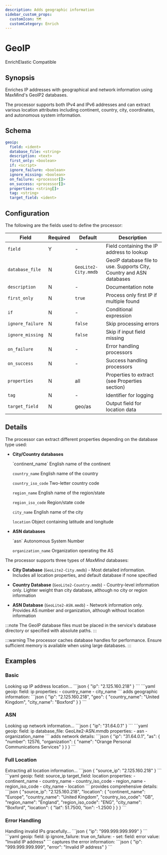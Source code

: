 ```yaml
---
description: Adds geographic information
sidebar_custom_props: 
  customIcon: 🗺️
  customCategory: Enrich
---
```


# GeoIP

<span className="theme-doc-version-badge badge badge--primary">Enrich</span><span className="theme-doc-version-badge badge badge--secondary">Elastic Compatible</span>

## Synopsis

Enriches IP addresses with geographical and network information using MaxMind's GeoIP2 databases.

The processor supports both IPv4 and IPv6 addresses and can extract various location attributes including continent, country, city, coordinates, and autonomous system information.

## Schema

```yaml {2}
geoip:
  field: <ident>
  database_file: <string>
  description: <text>
  first_only: <boolean>
  if: <script>
  ignore_failure: <boolean>
  ignore_missing: <boolean>
  on_failure: <processor[]>
  on_success: <processor[]>
  properties: <string[]>
  tag: <string>
  target_field: <ident>
```

## Configuration

The following are the fields used to define the processor:

|Field|Required|Default|Description|
|---|---|---|---|
|`field`|Y|-|Field containing the IP address to lookup|
|`database_file`|N|`GeoLite2-City.mmdb`|GeoIP database file to use. Supports City, Country and ASN databases|
|`description`|N|-|Documentation note|
|`first_only`|N|`true`|Process only first IP if multiple found|
|`if`|N|-|Conditional expression|
|`ignore_failure`|N|`false`|Skip processing errors|
|`ignore_missing`|N|`false`|Skip if input field missing|
|`on_failure`|N|-|Error handling processors|
|`on_success`|N|-|Success handling processors|
|`properties`|N|all|Properties to extract (see Properties section)|
|`tag`|N|-|Identifier for logging|
|`target_field`|N|geo/as|Output field for location data|

## Details

The processor can extract different properties depending on the database type used:

* **City/Country databases**

  <TermTable>
    <TermCol>`continent_name`</TermCol>
    <DefCol>English name of the continent</DefCol>
    
    <TermCol>`country_name`</TermCol>
    <DefCol>English name of the country</DefCol>

    <TermCol>`country_iso_code`</TermCol>
    <DefCol>Two-letter country code</DefCol>

    <TermCol>`region_name`</TermCol>
    <DefCol>English name of the region/state</DefCol>

    <TermCol>`region_iso_code`</TermCol>
    <DefCol>Region/state code</DefCol>

    <TermCol>`city_name`</TermCol>
    <DefCol>English name of the city</DefCol>

    <TermCol>`location`</TermCol>
    <DefCol>Object containing latitude and longitude</DefCol>
  </TermTable>

* **ASN databases**

  <TermTable>
    <TermCol>`asn`</TermCol>
    <DefCol>Autonomous System Number</DefCol>
    
    <TermCol>`organization_name`</TermCol>
    <DefCol>Organization operating the AS</DefCol>
  </TermTable>

The processor supports three types of _MaxMind_ databases:

* **City Database** (`GeoLite2-City.mmdb`) - Most detailed information. Includes all location properties, and default database if none specified

* **Country Database** (`GeoLite2-Country.mmdb`) - Country-level information only. Lighter weight than city database, although no city or region information

* **ASN Database** (`GeoLite2-ASN.mmdb`) - Network information only. Provides AS number and organization, although without location information

:::note
The GeoIP database files must be placed in the service's database directory or specified with absolute paths.
:::

:::warning
The processor caches database handles for performance. Ensure sufficient memory is available when using large databases.
:::

## Examples

### Basic

<ExampleGrid>
  <CommentCol>
    Looking up IP address location...
  </CommentCol>
  <CodeCol>
    ```json
    {
      "ip": "2.125.160.218"
    }
    ```
    ```yaml
    geoip:
      field: ip
      properties: 
        - country_name
        - city_name
    ```
  </CodeCol>
  <CommentCol>
    adds geographic information:
  </CommentCol>
  <CodeCol>
    ```json
    {
      "ip": "2.125.160.218",
      "geo": {
        "country_name": "United Kingdom",
        "city_name": "Boxford"
      }
    }
    ```
  </CodeCol>
</ExampleGrid>

### ASN

<ExampleGrid>
  <CommentCol>
    Looking up network information...
  </CommentCol>
  <CodeCol>
    ```json
    {
      "ip": "31.64.0.1"
    }
    ```
    ```yaml
    geoip:
      field: ip
      database_file: GeoLite2-ASN.mmdb
      properties:
        - asn
        - organization_name
    ```
  </CodeCol>
  <CommentCol>
    adds network details:
  </CommentCol>
  <CodeCol>
    ```json
    {
      "ip": "31.64.0.1",
      "as": {
        "number": 12576,
        "organization": {
          "name": "Orange Personal Communications Services"
        }
      }
    }
    ```
  </CodeCol>
</ExampleGrid>

### Full Location

<ExampleGrid>
  <CommentCol>
    Extracting all location information...
  </CommentCol>
  <CodeCol>
    ```json
    {
      "source_ip": "2.125.160.218"
    }
    ```
    ```yaml
    geoip:
      field: source_ip
      target_field: location
      properties:
        - continent_name
        - country_name
        - country_iso_code
        - region_name
        - region_iso_code
        - city_name
        - location
    ```
  </CodeCol>
  <CommentCol>
    provides comprehensive details:
  </CommentCol>
  <CodeCol>
    ```json
    {
      "source_ip": "2.125.160.218",
      "location": {
        "continent_name": "Europe",
        "country_name": "United Kingdom",
        "country_iso_code": "GB",
        "region_name": "England",
        "region_iso_code": "ENG",
        "city_name": "Boxford",
        "location": {
          "lat": 51.7500,
          "lon": -1.2500
        }
      }
    }
    ```
  </CodeCol>
</ExampleGrid>

### Error Handling

<ExampleGrid>
  <CommentCol>
    Handling invalid IPs gracefully...
  </CommentCol>
  <CodeCol>
    ```json
    {
      "ip": "999.999.999.999"
    }
    ```
    ```yaml
    geoip:
      field: ip
      ignore_failure: true
      on_failure:
        - set:
          field: error
          value: "Invalid IP address"
    ```
  </CodeCol>
  <CommentCol>
    captures the error information:
  </CommentCol>
  <CodeCol>
    ```json
    {
      "ip": "999.999.999.999",
      "error": "Invalid IP address"
    }
    ```
  </CodeCol>
</ExampleGrid>
